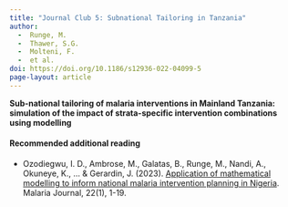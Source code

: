 ```yaml
---
title: "Journal Club 5: Subnational Tailoring in Tanzania"
author: 
  -  Runge, M.
  -  Thawer, S.G.
  -  Molteni, F. 
  -  et al. 
doi: https://doi.org/10.1186/s12936-022-04099-5
page-layout: article
---
```


**Sub-national tailoring of malaria interventions in Mainland Tanzania: simulation of the impact of strata-specific intervention combinations using modelling**

#### Recommended additional reading

-   Ozodiegwu, I. D., Ambrose, M., Galatas, B., Runge, M., Nandi, A., Okuneye, K., ... & Gerardin, J. (2023). [Application of mathematical modelling to inform national malaria intervention planning in Nigeria](https://doi.org/10.1186/s12936-023-04563-w). Malaria Journal, 22(1), 1-19.
